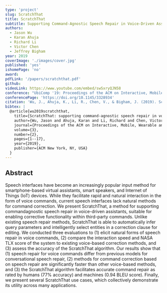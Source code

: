```yaml
---
type: 'project'
slug: ScratchThat
title: ScratchThat
subtitle: Supporting Command-Agnostic Speech Repair in Voice-Driven Assistants
authors:
  - Jason Wu
  - Karan Ahuja
  - Richard Li
  - Victor Chen
  - Jeffrey Bigham
year: 2019
coverImage: './images/cover.jpg'
published: 'yes'
ishomePage: 'no'
award:
pdfLink: '/papers/scratchthat.pdf'
github:
videoLink: https://www.youtube.com/embed/swSxryQJN58
conference: "UbiComp '19: Proceedings of the ACM on Interactive, Mobile, Wearable and Ubiquitous Technologies"
conferencePage: 'https://doi.org/10.1145/3328934'
citation: 'Wu, J., Ahuja, K., Li, R., Chen, V., & Bigham, J. (2019). ScratchThat: supporting command-agnostic speech repair in voice-driven assistants. Proceedings of the ACM on Interactive, Mobile, Wearable and Ubiquitous Technologies, 3(2), 1-17.'
bibtex: |
  @article{wu2019scratchthat,
    title={ScratchThat: supporting command-agnostic speech repair in voice-driven assistants},
    author={Wu, Jason and Ahuja, Karan and Li, Richard and Chen, Victor and Bigham, Jeffrey},
    journal={Proceedings of the ACM on Interactive, Mobile, Wearable and Ubiquitous Technologies},
    volume={3},
    number={2},
    pages={1--17},
    year={2019},
    publisher={ACM New York, NY, USA}
  }
---
```


## Abstract

Speech interfaces have become an increasingly popular input method for smartphone-based virtual assistants, smart speakers, and Internet of Things (IoT) devices. While they facilitate rapid and natural interaction in the form of voice commands, current speech interfaces lack natural methods for command correction. We present ScratchThat, a method for supporting commandagnostic speech repair in voice-driven assistants, suitable for enabling corrective functionality within third-party commands. Unlike existing speech repair methods, ScratchThat is able to automatically infer query parameters and intelligently select entities in a correction clause for editing. We conducted three evaluations to (1) elicit natural forms of speech repair in voice commands, (2) compare the interaction speed and NASA TLX score of the system to existing voice-based correction methods, and (3) assess the accuracy of the ScratchThat algorithm. Our results show that (1) speech repair for voice commands differ from previous models for conversational speech repair, (2) methods for command correction based on speech repair are significantly faster than other voice-based methods, and (3) the ScratchThat algorithm facilitates accurate command repair as rated by humans (77% accuracy) and machines (0.94 BLEU score). Finally, we present several ScratchThat use cases, which collectively demonstrate its utility across many applications.
